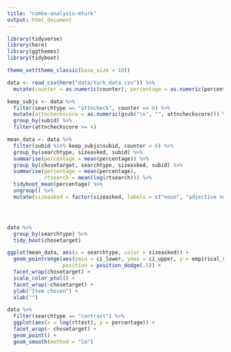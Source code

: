 ```yaml
---
title: "combo-analysis-mturk"
output: html_document
---
```


```r
library(tidyverse)
library(here)
library(ggthemes)
library(tidyboot)

theme_set(theme_classic(base_size = 18))
```

```r
data <- read_csv(here("data/turk_data.csv")) %>%
  mutate(counter = as.numeric(counter), percentage = as.numeric(percentage))
```

```r
keep_subjs <- data %>%
  filter(searchtype == "attncheck", counter == 6) %>%
  mutate(attncheckscore = as.numeric(gsub("\n", "", attncheckscore))) %>%
  group_by(subid) %>%
  filter(attncheckscore >= 4)
```

```r
mean_data <- data %>%
  filter(subid %in% keep_subjs$subid, counter < 6) %>%
  group_by(searchtype, sizeasked, subid) %>%
  summarise(percentage = mean(percentage)) %>%
  group_by(chosetarget, searchtype, sizeasked, subid) %>%
  summarise(percentage = mean(percentage), 
            rtsearch = mean(log(rtsearch))) %>%
  tidyboot_mean(percentage) %>%
  ungroup() %>%
  mutate(sizeasked = factor(sizeasked, labels = c("noun", "adjective noun")))




data %>%
  group_by(searchtype) %>%
  tidy_boot(chosetarget)
```

```r
ggplot(mean_data, aes(x = searchtype, color = sizeasked)) +
  geom_pointrange(aes(ymin = ci_lower, ymax = ci_upper, y = empirical_stat),
                  position = position_dodge(.5)) + 
  facet_wrap(chosetarget) +
  scale_color_ptol() + 
  facet_wrap(~chosetarget) +
  ylab("Item chosen") + 
  xlab("")
```

```r
data %>%
  filter(searchtype == "contrast") %>%
  ggplot(aes(x = log(rttest), y = percentage)) + 
  facet_wrap(~ chosetarget) + 
  geom_point() + 
  geom_smooth(method = "lm")
```
